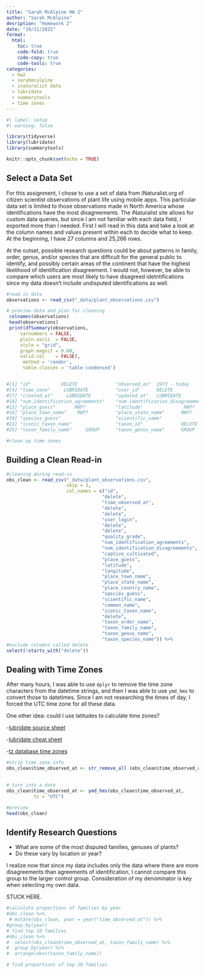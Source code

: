 ```yaml
---
title: "Sarah McAlpine HW 2"
author: "Sarah McAlpine"
desription: "Homework 2"
date: "10/11/2022"
format:
  html:
    toc: true
    code-fold: true
    code-copy: true
    code-tools: true
categories:
  - hw2
  - sarahmcalpine
  - inaturalist data
  - lubridate
  - summarytools
  - time zones
---
```


```r
#| label: setup
#| warning: false

library(tidyverse)
library(lubridate)
library(summarytools)

knitr::opts_chunk$set(echo = TRUE)
```

## Select a Data Set

For this assignment, I chose to use a set of data from iNaturalist.org of citizen scientist observations of plant life using mobile apps. This particular data set is limited to those observations made in North America whose identifications have the most disagreements. The iNaturalist site allows for custom data queries, but since I am not familiar with each data field, I exported more than I needed. First I will read in this data and take a look at the column names and values present within each to decide what to keep. At the beginning, I have 27 columns and 25,266 rows.

At the outset, possible research questions could be about patterns in family, order, genus, and/or species that are difficult for the general public to identify, and possibly certain areas of the continent that have the highest likelihood of identification disagreement. I would not, however, be able to compare which users are most likely to have disagreed idetntifications since my data doesn't include undisputed identifications as well.

```r
#read in data
observations <- read_csv("_data/plant_observations.csv")

# preview data and plan for cleaning
 colnames(observations)
 head(observations)
 print(dfSummary(observations,
     varnumbers = FALSE,
     plain.ascii  = FALSE, 
     style = "grid",
     graph.magnif = 0.60, 
     valid.col    = FALSE),
      method = 'render',
      table.classes = 'table-condensed')


#[1] "id"           DELETE              "observed_on"  1973 - today        "time_observed_at"       LUBRIDATE     
#[4] "time_zone"     LUBRIDATE          "user_id"      DELETE              "user_login"             15.3k    
#[7] "created_at"     LUBRIDATE         "updated_at"   LUBRIDATE           "quality_grade"          3 categories
#10] "num_identification_agreements"    "num_identification_disagreements" "captive_cultivated"     T/F      
#13] "place_guess"       MAP?           "latitude"               MAP?      "longitude"              MAP? 
#16] "place_town_name"    MAP?          "place_state_name"      MAP?       "place_country_name"     MAP?     
#19] "species_guess"                    "scientific_name"                  "common_name"                     
#22] "iconic_taxon_name"                "taxon_id"              DELETE     "taxon_order_name"       GROUP    
#25] "taxon_family_name"     GROUP      "taxon_genus_name"      GROUP      "taxon_species_name"  

#clean up time zones

```

## Building a Clean Read-in

```r
#cleaning during read-in
obs_clean <- read_csv("_data/plant_observations.csv",
                      skip = 1,
                      col_names = c("id", 
                                   "delete",
                                   "time_observed_at",
                                   "delete",
                                   "delete",
                                   "user_login",
                                   "delete",
                                   "delete",
                                   "quality_grade",
                                   "num_identification_agreements",
                                   "num_identification_disagreements",
                                   "captive_cultivated",
                                   "place_guess", 
                                   "latitude",
                                   "longitude",
                                   "place_town_name",
                                   "place_state_name",
                                   "place_country_name", 
                                   "species_guess",
                                   "scientific_name",
                                   "common_name",
                                   "iconic_taxon_name",
                                   "delete",
                                   "taxon_order_name",
                                   "taxon_family_name",
                                   "taxon_genus_name",
                                   "taxon_species_name")) %>%
#exclude columns called delete
select(!starts_with("delete"))


```

## Dealing with Time Zones

After many hours, I was able to use `dplyr` to remove the time zone characters from the datetime strings, and then I was able to use `ymd_hms` to convert those to datetimes. Since I am not researching the times of day, I forced the UTC time zone for all these data. 

One other idea: could I use latitudes to calculate time zones?

\-[lubridate source sheet](https://lubridate.tidyverse.org/articles/lubridate.html)

\-[lubridate cheat sheet](https://rawgit.com/rstudio/cheatsheets/main/lubridate.pdf)

\-[tz database time zones](https://en.wikipedia.org/wiki/List_of_tz_database_time_zones)

```r

#strip time zone info
obs_clean$time_observed_at <- str_remove_all (obs_clean$time_observed_at, "\\W0000")

  
# turn into a date  
obs_clean$time_observed_at <- ymd_hms(obs_clean$time_observed_at,
          tz = "UTC")                                                             

#preview
head(obs_clean)
```
## Identify Research Questions
* What are some of the most disputed families, genuses of plants?
* Do these vary by location or year?

I realize now that since my data includes only the data where there are more disagreements than agreements of identification, I cannot compare this group to the larger control group. Consideration of my denominator is key when selecting my own data.

STUCK HERE.
```r
#calculate proportions of families by year
#obs_clean %>%
 # mutate(obs_clean, year = year("time_observed_at")) %>%
#group_by(year)
# find top 10 families
#obs_clean %>%
#  select(obs_clean$time_observed_at, taxon_family_name) %>%
#  group_by(year) %>%
#  arrange(desc(taxon_family_name))

# find proportions of top 10 families
```

